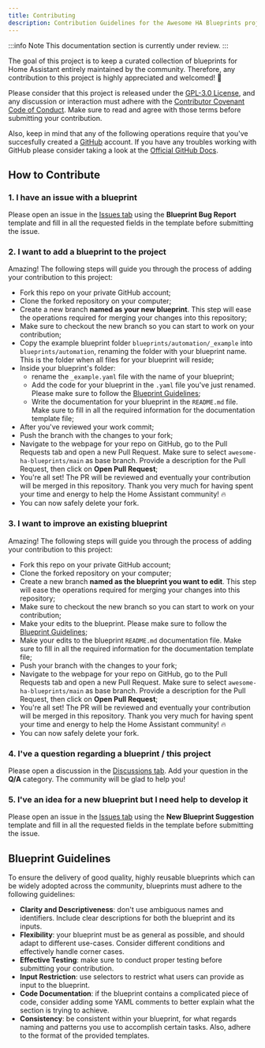 ```yaml
---
title: Contributing
description: Contribution Guidelines for the Awesome HA Blueprints project.
---
```


:::info Note
This documentation section is currently under review.
:::

The goal of this project is to keep a curated collection of blueprints for Home Assistant entirely maintained by the community. Therefore, any contribution to this project is highly appreciated and welcomed! :rocket:

Please consider that this project is released under the [GPL-3.0 License](https://github.com/lsismeiro/awesome-ha-blueprints/blob/main/LICENSE), and any discussion or interaction must adhere with the [Contributor Covenant Code of Conduct](https://github.com/lsismeiro/awesome-ha-blueprints/blob/main/CODE_OF_CONDUCT.md). Make sure to read and agree with those terms before submitting your contribution.

Also, keep in mind that any of the following operations require that you've succesfully created a [GitHub](https://github.com/) account. If you have any troubles working with GitHub please consider taking a look at the [Official GitHub Docs](https://docs.github.com/).

## How to Contribute

### 1. I have an issue with a blueprint

Please open an issue in the [Issues tab](https://github.com/lsismeiro/awesome-ha-blueprints/issues) using the **Blueprint Bug Report** template and fill in all the requested fields in the template before submitting the issue.

### 2. I want to add a blueprint to the project

Amazing! The following steps will guide you through the process of adding your contribution to this project:

- Fork this repo on your private GitHub account;
- Clone the forked repository on your computer;
- Create a new branch **named as your new blueprint**. This step will ease the operations required for merging your changes into this repository;
- Make sure to checkout the new branch so you can start to work on your contribution;
- Copy the example blueprint folder `blueprints/automation/_example` into `blueprints/automation`, renaming the folder with your blueprint name. This is the folder when all files for your blueprint will reside;
- Inside your blueprint's folder:
  - rename the `_example.yaml` file with the name of your blueprint;
  - Add the code for your blueprint in the `.yaml` file you've just renamed. Please make sure to follow the [Blueprint Guidelines](#Blueprint-Guidelines);
  - Write the documentation for your blueprint in the `README.md` file. Make sure to fill in all the required information for the documentation template file;
- After you've reviewed your work commit;
- Push the branch with the changes to your fork;
- Navigate to the webpage for your repo on GitHub, go to the Pull Requests tab and open a new Pull Request. Make sure to select `awesome-ha-blueprints/main` as base branch. Provide a description for the Pull Request, then click on **Open Pull Request**;
- You're all set! The PR will be reviewed and eventually your contribution will be merged in this repository. Thank you very much for having spent your time and energy to help the Home Assistant community! :fire:
- You can now safely delete your fork.

### 3. I want to improve an existing blueprint

Amazing! The following steps will guide you through the process of adding your contribution to this project:

- Fork this repo on your private GitHub account;
- Clone the forked repository on your computer;
- Create a new branch **named as the blueprint you want to edit**. This step will ease the operations required for merging your changes into this repository;
- Make sure to checkout the new branch so you can start to work on your contribution;
- Make your edits to the blueprint. Please make sure to follow the [Blueprint Guidelines](#Blueprint-Guidelines);
- Make your edits to the blueprint `README.md` documentation file. Make sure to fill in all the required information for the documentation template file;
- Push your branch with the changes to your fork;
- Navigate to the webpage for your repo on GitHub, go to the Pull Requests tab and open a new Pull Request. Make sure to select `awesome-ha-blueprints/main` as base branch. Provide a description for the Pull Request, then click on **Open Pull Request**;
- You're all set! The PR will be reviewed and eventually your contribution will be merged in this repository. Thank you very much for having spent your time and energy to help the Home Assistant community! :fire:
- You can now safely delete your fork.

### 4. I've a question regarding a blueprint / this project

Please open a discussion in the [Discussions tab](https://github.com/lsismeiro/awesome-ha-blueprints/discussions). Add your question in the **Q/A** category. The community will be glad to help you!

### 5. I've an idea for a new blueprint but I need help to develop it

Please open an issue in the [Issues tab](https://github.com/lsismeiro/awesome-ha-blueprints/discussions) using the **New Blueprint Suggestion** template and fill in all the requested fields in the template before submitting the issue.

## Blueprint Guidelines

To ensure the delivery of good quality, highly reusable blueprints which can be widely adopted across the community, blueprints must adhere to the following guidelines:

- **Clarity and Descriptiveness**: don't use ambiguous names and identifiers. Include clear descriptions for both the blueprint and its inputs.
- **Flexibility**: your blueprint must be as general as possible, and should adapt to different use-cases. Consider different conditions and effectively handle corner cases.
- **Effective Testing**: make sure to conduct proper testing before submitting your contribution.
- **Input Restriction**: use selectors to restrict what users can provide as input to the blueprint.
- **Code Documentation**: if the blueprint contains a complicated piece of code, consider adding some YAML comments to better explain what the section is trying to achieve.
- **Consistency**: be consistent within your blueprint, for what regards naming and patterns you use to accomplish certain tasks. Also, adhere to the format of the provided templates.
